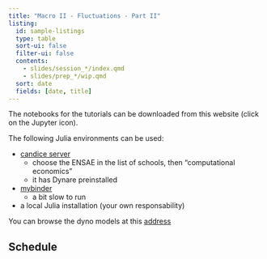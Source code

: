 ```yaml
---
title: "Macro II - Fluctuations - Part II"
listing:
  id: sample-listings
  type: table
  sort-ui: false
  filter-ui: false
  contents: 
    - slides/session_*/index.qmd
    - slides/prep_*/wip.qmd
  sort: date
  fields: [date, title]
---
```


::: {.callout-tip title="Resources for tutorials" collapse="true"}

The notebooks for the tutorials can be downloaded from this website (click on the Jupyter icon).

The following Julia environments can be used:

- [candice server](https://jupytercloud.idcs.polytechnique.fr/jupyter)
  - choose the ENSAE in the list of schools, then "computational economics"
  - it has Dynare preinstalled
- [mybinder](https://mybinder.org/v2/gh/albop/ae2e6_tutorials.git/HEAD)
  - a bit slow to run
- a local Julia installation (your own responsability)

You can browse the dyno models at this [address](https://www.mosphere.fr/ae2e6_models)



:::

## Schedule

::: {#sample-listings}

:::
